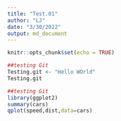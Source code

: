 ```yaml
---
title: "Test.01"
author: "LJ"
date: "3/30/2022"
output: md_document
---
```


```r
knitr::opts_chunk$set(echo = TRUE)

```

``` r
##testing Git
Testing.git <- "Hello WOrld"
Testing.git


```

``` r
##testing Git
library(ggplot2)
summary(cars)
qplot(speed,dist,data=cars)


```